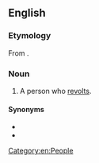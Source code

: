 ==English==

===Etymology===
From {{af|en|revolution|-ist}}.

===Noun===
{{en-noun}}

# A person who [[revolt]]s.

====Synonyms====
* {{l|en|revolutionary}}
* {{l|en|subversive}}

[[Category:en:People]]